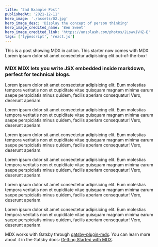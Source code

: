 ```yaml
---
title: '2nd Example Post'
publishedAt: '2021-12-11'
hero_image: './assets/02.jpg'
hero_image_desc: 'Display the concept of person thinking'
hero_image_credited_name: 'Ben Sweet'
hero_image_credited_link: 'https://unsplash.com/photos/2LowviVHZ-E'
tags: ['typescript', 'react.js']
---
```


This is a post showing MDX in action. This starter now comes with MDX Lorem ipsum dolor sit amet consectetur adipisicing elit out-of-the-box!

### MDX MDX lets you write JSX embedded inside markdown, perfect for technical blogs.

Lorem ipsum dolor sit amet consectetur adipisicing elit. Eum molestias tempora veritatis non et cupiditate vitae quisquam
magnam minima earum saepe perspiciatis minus quidem, facilis aperiam consequatur! Vero, deserunt aperiam.

Lorem ipsum dolor sit amet consectetur adipisicing elit. Eum molestias tempora veritatis non et cupiditate vitae quisquam
magnam minima earum saepe perspiciatis minus quidem, facilis aperiam consequatur! Vero, deserunt aperiam.

Lorem ipsum dolor sit amet consectetur adipisicing elit. Eum molestias tempora veritatis non et cupiditate vitae quisquam
magnam minima earum saepe perspiciatis minus quidem, facilis aperiam consequatur! Vero, deserunt aperiam.

Lorem ipsum dolor sit amet consectetur adipisicing elit. Eum molestias tempora veritatis non et cupiditate vitae quisquam
magnam minima earum saepe perspiciatis minus quidem, facilis aperiam consequatur! Vero, deserunt aperiam.

Lorem ipsum dolor sit amet consectetur adipisicing elit. Eum molestias tempora veritatis non et cupiditate vitae quisquam
magnam minima earum saepe perspiciatis minus quidem, facilis aperiam consequatur! Vero, deserunt aperiam.

Lorem ipsum dolor sit amet consectetur adipisicing elit. Eum molestias tempora veritatis non et cupiditate vitae quisquam
magnam minima earum saepe perspiciatis minus quidem, facilis aperiam consequatur! Vero, deserunt aperiam.

MDX works with Gatsby through [gatsby-plugin-mdx](https://www.gatsbyjs.org/packages/gatsby-plugin-mdx/).
You can learn more about it in the Gatsby docs: [Getting Started with MDX](https://www.gatsbyjs.org/docs/mdx/getting-started/).

